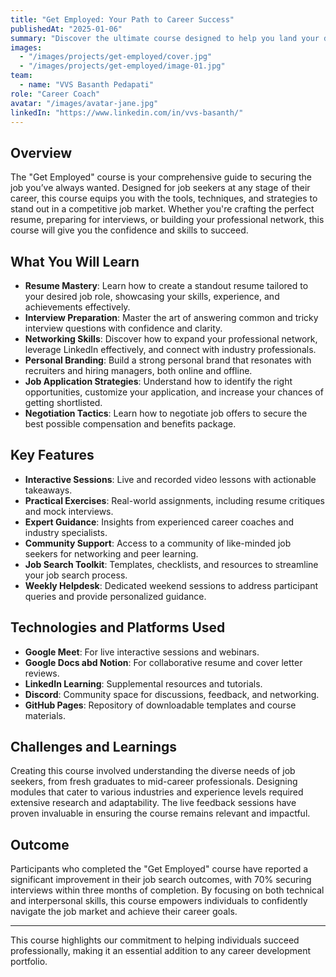 ```yaml
---
title: "Get Employed: Your Path to Career Success"
publishedAt: "2025-01-06"
summary: "Discover the ultimate course designed to help you land your dream job by mastering resume building, interview preparation, and effective networking strategies."
images:
  - "/images/projects/get-employed/cover.jpg"
  - "/images/projects/get-employed/image-01.jpg"
team:
  - name: "VVS Basanth Pedapati"
role: "Career Coach"
avatar: "/images/avatar-jane.jpg"
linkedIn: "https://www.linkedin.com/in/vvs-basanth/"
---
```


## Overview

The "Get Employed" course is your comprehensive guide to securing the job you’ve always wanted. Designed for job seekers at any stage of their career, this course equips you with the tools, techniques, and strategies to stand out in a competitive job market. Whether you're crafting the perfect resume, preparing for interviews, or building your professional network, this course will give you the confidence and skills to succeed.

## What You Will Learn

- **Resume Mastery**: Learn how to create a standout resume tailored to your desired job role, showcasing your skills, experience, and achievements effectively.
- **Interview Preparation**: Master the art of answering common and tricky interview questions with confidence and clarity.
- **Networking Skills**: Discover how to expand your professional network, leverage LinkedIn effectively, and connect with industry professionals.
- **Personal Branding**: Build a strong personal brand that resonates with recruiters and hiring managers, both online and offline.
- **Job Application Strategies**: Understand how to identify the right opportunities, customize your application, and increase your chances of getting shortlisted.
- **Negotiation Tactics**: Learn how to negotiate job offers to secure the best possible compensation and benefits package.

## Key Features

- **Interactive Sessions**: Live and recorded video lessons with actionable takeaways.
- **Practical Exercises**: Real-world assignments, including resume critiques and mock interviews.
- **Expert Guidance**: Insights from experienced career coaches and industry specialists.
- **Community Support**: Access to a community of like-minded job seekers for networking and peer learning.
- **Job Search Toolkit**: Templates, checklists, and resources to streamline your job search process.
- **Weekly Helpdesk**: Dedicated weekend sessions to address participant queries and provide personalized guidance.

## Technologies and Platforms Used

- **Google Meet**: For live interactive sessions and webinars.
- **Google Docs abd Notion**: For collaborative resume and cover letter reviews.
- **LinkedIn Learning**: Supplemental resources and tutorials.
- **Discord**: Community space for discussions, feedback, and networking.
- **GitHub Pages**: Repository of downloadable templates and course materials.

## Challenges and Learnings

Creating this course involved understanding the diverse needs of job seekers, from fresh graduates to mid-career professionals. Designing modules that cater to various industries and experience levels required extensive research and adaptability. The live feedback sessions have proven invaluable in ensuring the course remains relevant and impactful.

## Outcome

Participants who completed the "Get Employed" course have reported a significant improvement in their job search outcomes, with 70% securing interviews within three months of completion. By focusing on both technical and interpersonal skills, this course empowers individuals to confidently navigate the job market and achieve their career goals.

---

This course highlights our commitment to helping individuals succeed professionally, making it an essential addition to any career development portfolio.
